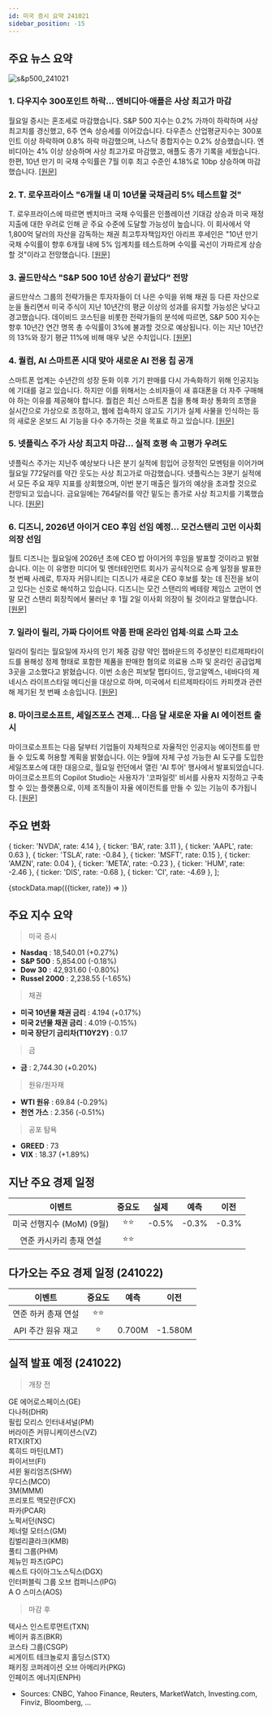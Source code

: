 ```yaml
---
id: 미국 증시 요약 241021
sidebar_position: -15
---
```


## 주요 뉴스 요약

![s&p500_241021](/map/241021.png)

### 1. **다우지수 300포인트 하락... 엔비디아·애플은 사상 최고가 마감**

월요일 증시는 혼조세로 마감했습니다. S&P 500 지수는 0.2% 가까이 하락하며 사상 최고치를 경신했고, 6주 연속 상승세를 이어갔습니다. 다우존스 산업평균지수는 300포인트 이상 하락하며 0.8% 하락 마감했으며, 나스닥 종합지수는 0.2% 상승했습니다. 엔비디아는 4% 이상 상승하며 사상 최고가로 마감했고, 애플도 종가 기록을 세웠습니다. 한편, 10년 만기 미 국채 수익률은 7월 이후 최고 수준인 4.18%로 10bp 상승하며 마감했습니다. [[원문]](https://finance.yahoo.com/news/live/stock-market-today-dow-drops-300-points-nvidia-apple-close-at-fresh-records-200040859.html)

### 2. **T. 로우프라이스 "6개월 내 미 10년물 국채금리 5% 테스트할 것"**

T. 로우프라이스에 따르면 벤치마크 국채 수익률은 인플레이션 기대감 상승과 미국 재정 지출에 대한 우려로 인해 곧 주요 수준에 도달할 가능성이 높습니다. 이 회사에서 약 1,800억 달러의 자산을 감독하는 채권 최고투자책임자인 아리프 후세인은 "10년 만기 국채 수익률이 향후 6개월 내에 5% 임계치를 테스트하며 수익률 곡선이 가파르게 상승할 것"이라고 전망했습니다. [[원문]](https://finance.yahoo.com/news/treasury-10-yields-may-hit-063041035.html)

### 3. **골드만삭스 "S&P 500 10년 상승기 끝났다" 전망**

골드만삭스 그룹의 전략가들은 투자자들이 더 나은 수익을 위해 채권 등 다른 자산으로 눈을 돌리면서 미국 주식이 지난 10년간의 평균 이상의 성과를 유지할 가능성은 낮다고 경고했습니다. 데이비드 코스틴을 비롯한 전략가들의 분석에 따르면, S&P 500 지수는 향후 10년간 연간 명목 총 수익률이 3%에 불과할 것으로 예상됩니다. 이는 지난 10년간의 13%와 장기 평균 11%에 비해 매우 낮은 수치입니다. [[원문]](https://finance.yahoo.com/news/p-500-decade-big-gains-081931407.html)

### 4. **퀄컴, AI 스마트폰 시대 맞아 새로운 AI 전용 칩 공개**

스마트폰 업계는 수년간의 성장 둔화 이후 기기 판매를 다시 가속화하기 위해 인공지능에 기대를 걸고 있습니다. 하지만 이를 위해서는 소비자들이 새 휴대폰을 더 자주 구매해야 하는 이유를 제공해야 합니다. 퀄컴은 최신 스마트폰 칩을 통해 화상 통화의 조명을 실시간으로 가상으로 조정하고, 웹에 접속하지 않고도 기기가 실제 사물을 인식하는 등의 새로운 온보드 AI 기능을 다수 추가하는 것을 목표로 하고 있습니다. [[원문]](https://finance.yahoo.com/news/qualcomm-reveals-ai-smartphone-chip-as-industry-leans-into-ai-phones-190015353.html)

### 5. **넷플릭스 주가 사상 최고치 마감... 실적 호평 속 고평가 우려도**

넷플릭스 주가는 지난주 예상보다 나은 분기 실적에 힘입어 긍정적인 모멘텀을 이어가며 월요일 772달러를 약간 웃도는 사상 최고가로 마감했습니다. 넷플릭스는 3분기 실적에서 모든 주요 재무 지표를 상회했으며, 이번 분기 매출은 월가의 예상을 초과할 것으로 전망되고 있습니다. 금요일에는 764달러를 약간 밑도는 종가로 사상 최고치를 기록했습니다. [[원문]](https://finance.yahoo.com/news/netflix-stock-closes-at-all-time-high-as-investors-praise-earnings-but-valuation-concerns-remain-202903668.html)

### 6. **디즈니, 2026년 아이거 CEO 후임 선임 예정... 모건스탠리 고먼 이사회 의장 선임**

월트 디즈니는 월요일에 2026년 초에 CEO 밥 아이거의 후임을 발표할 것이라고 밝혔습니다. 이는 이 유명한 미디어 및 엔터테인먼트 회사가 공식적으로 승계 일정을 발표한 첫 번째 사례로, 투자자 커뮤니티는 디즈니가 새로운 CEO 후보를 찾는 데 진전을 보이고 있다는 신호로 해석하고 있습니다. 디즈니는 모건 스탠리의 베테랑 제임스 고먼이 연말 모건 스탠리 회장직에서 물러난 후 1월 2일 이사회 의장이 될 것이라고 말했습니다. [[원문]](https://www.reuters.com/business/media-telecom/disney-names-james-gorman-new-chairman-announce-next-ceo-early-2026-2024-10-21/)

### 7. **일라이 릴리, 가짜 다이어트 약품 판매 온라인 업체·의료 스파 고소**

일라이 릴리는 월요일에 자사의 인기 체중 감량 약인 젭바운드의 주성분인 티르제파타이드를 용해성 정제 형태로 포함한 제품을 판매한 혐의로 의료용 스파 및 온라인 공급업체 3곳을 고소했다고 밝혔습니다. 이번 소송은 피보탈 펩타이드, 망고알엑스, 네바다의 제네시스 라이프스타일 메디신을 대상으로 하며, 미국에서 티르제파타이드 카피캣과 관련해 제기된 첫 번째 소송입니다. [[원문]](https://www.cnbc.com/2024/10/21/lilly-sues-online-vendors-medical-spa-over-copycat-weight-loss-drugs.html)

### 8. **마이크로소프트, 세일즈포스 견제... 다음 달 새로운 자율 AI 에이전트 출시**

마이크로소프트는 다음 달부터 기업들이 자체적으로 자율적인 인공지능 에이전트를 만들 수 있도록 허용할 계획을 밝혔습니다. 이는 9월에 자체 구성 가능한 AI 도구를 도입한 세일즈포스에 대한 대응으로, 월요일 런던에서 열린 'AI 투어' 행사에서 발표되었습니다. 마이크로소프트의 Copilot Studio는 사용자가 '코파일럿' 비서를 사용자 지정하고 구축할 수 있는 플랫폼으로, 이제 조직들이 자율 에이전트를 만들 수 있는 기능이 추가됩니다. [[원문]](https://www.cnbc.com/2024/10/21/microsoft-to-allow-autonomous-ai-agent-development-next-month.html)

## 주요 변화

  { ticker: 'NVDA', rate: 4.14 },
  { ticker: 'BA', rate: 3.11 },
  { ticker: 'AAPL', rate: 0.63 },
  { ticker: 'TSLA', rate: -0.84 },
  { ticker: 'MSFT', rate: 0.15 },
  { ticker: 'AMZN', rate: 0.04 },
  { ticker: 'META', rate: -0.23 },
  { ticker: 'HUM', rate: -2.46 },
  { ticker: 'DIS', rate: -0.68 },
  { ticker: 'CI', rate: -4.69 },
];

{stockData.map(({ticker, rate}) => <StockCardMini key={ticker} ticker={ticker} rate={rate}></StockCardMini>)}

## 주요 지수 요약

> 미국 증시

- **Nasdaq** : 18,540.01 (+0.27%)
- **S&P 500** : 5,854.00 (-0.18%)
- **Dow 30** : 42,931.60 (-0.80%)
- **Russel 2000** : 2,238.55 (-1.65%)

> 채권

- **미국 10년물 채권 금리** : 4.194 (+0.17%)
- **미국 2년물 채권 금리** : 4.019 (-0.15%)
- **미국 장단기 금리차(T10Y2Y)** : 0.17

> 금

- **금** : 2,744.30 (+0.20%)

> 원유/원자재

- **WTI 원유** : 69.84 (-0.29%)
- **천연 가스** : 2.356 (-0.51%)

> 공포 탐욕

- **GREED** : 73
- **VIX** : 18.37 (+1.89%)

## 지난 주요 경제 일정

|          이벤트           | 중요도 | 실제  | 예측  | 이전  |
| :-----------------------: | :----: | :---: | :---: | :---: |
| 미국 선행지수 (MoM) (9월) |  ⭐⭐  | -0.5% | -0.3% | -0.3% |
|  연준 카시카리 총재 연설  |  ⭐⭐  |       |       |       |

## 다가오는 주요 경제 일정 (241022)

|       이벤트        | 중요도 |  예측  |  이전   |
| :-----------------: | :----: | :----: | :-----: |
| 연준 하커 총재 연설 |  ⭐⭐  |        |         |
| API 주간 원유 재고  |   ⭐   | 0.700M | -1.580M |

## 실적 발표 예정 (241022)

> 개장 전

GE 에어로스페이스(GE)  
다나허(DHR)  
필립 모리스 인터내셔널(PM)  
버라이즌 커뮤니케이션스(VZ)  
RTX(RTX)  
록히드 마틴(LMT)  
파이서브(FI)  
셔윈 윌리엄즈(SHW)  
무디스(MCO)  
3M(MMM)  
프리포트 맥모란(FCX)  
파카(PCAR)  
노퍽서던(NSC)  
제너럴 모터스(GM)  
킴벌리클라크(KMB)  
풀티 그룹(PHM)  
제뉴인 파츠(GPC)  
퀘스트 다이아그노스틱스(DGX)  
인터퍼블릭 그룹 오브 컴퍼니스(IPG)  
A O 스미스(AOS)

> 마감 후

텍사스 인스트루먼트(TXN)  
베이커 휴즈(BKR)  
코스타 그룹(CSGP)  
씨게이트 테크놀로지 홀딩스(STX)  
패키징 코퍼레이션 오브 아메리카(PKG)  
인페이즈 에너지(ENPH)

- Sources: CNBC, Yahoo Finance, Reuters, MarketWatch, Investing.com, Finviz, Bloomberg, ...
